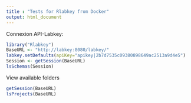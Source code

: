 ```yaml
---
title : "Tests for Rlabkey from Docker"
output: html_document
---
```


Connexion API-Labkey:

```r
library("Rlabkey")
BaseURL <- "http://labkey:8080/labkey/"
labkey.setDefaults(apiKey="apikey|2b7d7535c09380898649ac2513a9d4e5")
Session <- getSession(BaseURL)
lsSchemas(Session)
```

View available folders
```r
getSession(BaseURL)
lsProjects(BaseURL)
```
